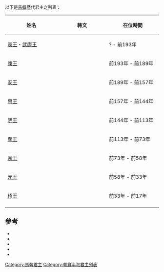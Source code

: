 以下是[[馬韓|馬韓]]歷代君主之列表：

{| class="wikitable" style="text-align:center"
! scope="col" style="width:30em;" |姓名  
! scope="col" style="width:30em;" |韩文
! scope="col" style="width:30em;" |在位時間
|-align="center"
| [[準王|哀王]]・[[準王|武康王]]
|{{lang|ko|애왕・무강왕}}
|? - 前193年
|-align="center"
|[[康王_(馬韓)|康王]]
|{{lang|ko|강왕}}
|前193年 - 前189年
|-align="center"
|[[安王_(馬韓)|安王]]
|{{lang|ko|안왕}}
|前189年 - 前157年
|-align="center"
|[[惠王_(馬韓)|惠王]]
|{{lang|ko|혜왕}}
|前157年 - 前144年
|-align="center"
|[[明王_(馬韓)|明王]]
|{{lang|ko|명왕}}
|前144年 - 前113年
|-align="center"
|[[孝王_(馬韓)|孝王]]
|{{lang|ko|효왕}}
|前113年 - 前73年
|-align="center"
|[[襄王_(馬韓)|襄王]]
|{{lang|ko|양왕}}
|前73年 - 前58年
|-align="center"
|[[元王_(馬韓)|元王]]
|{{lang|ko|원왕}}
|前58年 - 前33年
|-align="center"
|[[稽王_(馬韓)|稽王]]
|{{lang|ko|계왕}}
|前33年 - 前17年
|-
|}

== 參考 ==
* {{Cite news|author=|date=|title=幸州奇氏族譜|publisher=[[幸州奇氏|幸州奇氏大宗中]]|url=http://www.hjkee.com/bbs/board.php?bo_table=e06&wr_id=23&page=2|archiveurl=https://web.archive.org/web/20161119175813/http://www.hjkee.com/bbs/board.php?bo_table=e06&wr_id=23&page=2|archivedate=2016-11-19}}
* {{Cite news|author=|date=|title=馬韓九世王位諱號世系|publisher=[[韓國學中央研究院|韓國學中央研究院]]|url=http://yoksa.aks.ac.kr/jsp/aa/VolView.jsp?aa10no=kh2_je_a_vsu_20174_001&aa15no=001&aa20no=20174_001_0010|archiveurl=https://web.archive.org/web/20161119180557/http://yoksa.aks.ac.kr/jsp/aa/VolView.jsp?aa10no=kh2_je_a_vsu_20174_001&aa15no=001&aa20no=20174_001_0010|archivedate=2016-11-19}}
* {{Cite news|author=|date=|title=기자지(箕子志)를 쓴 연유와 기자의 세계(世系)를 기록하다|publisher={{ill|箕子志|ko|기자지}}|url=http://contents.nahf.or.kr/id/NAHF.gb_485_0020|archiveurl=https://web.archive.org/web/20161119181437/http://contents.nahf.or.kr/id/NAHF.gb_485_0020|archivedate=2016-11-19}}
* {{Cite news|author={{ill|洪敬謨|ko|홍경모 (조선)}}|date=|title=大東掌攷 卷1 歷代攷 馬韓|publisher=|url=http://contents.nahf.or.kr/item/item.do?levelId=gb.d_0009_0040|archiveurl=https://web.archive.org/web/20161119181736/http://contents.nahf.or.kr/item/item.do?levelId=gb.d_0009_0040|archivedate=2016-11-19}}
* {{Cite news|author=|date=|title=馬韓九世王位世系|publisher=[[清州韓氏|清州韓氏中央宗親会]]|series=清州韓氏族譜|url=http://www.cheongjuhan.net/htmls/han04-1-05-9.htm|archiveurl=https://web.archive.org/web/20140314142524/http://www.cheongjuhan.net/htmls/han04-1-05-9.htm|archivedate=2014-03-14}}

[[Category:馬韓君主|Category:馬韓君主]]
[[Category:朝鮮半岛君主列表|Category:朝鮮半岛君主列表]]
